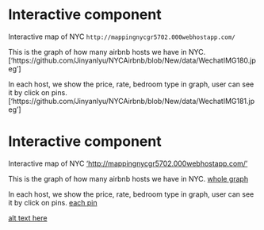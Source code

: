 # Interactive component

Interactive map of NYC
[`http://mappingnycgr5702.000webhostapp.com/`]{target="_blank"}

This is the graph of how many airbnb hosts we have in NYC.
['https://github.com/Jinyanlyu/NYCAirbnb/blob/New/data/WechatIMG180.jpeg']

In each host, we show the price, rate, bedroom type in graph, user can see it by click on pins.
['https://github.com/Jinyanlyu/NYCAirbnb/blob/New/data/WechatIMG181.jpeg']

# Interactive component

Interactive map of NYC
['http://mappingnycgr5702.000webhostapp.com/'](http://mappingnycgr5702.000webhostapp.com/){target="_blank"}

This is the graph of how many airbnb hosts we have in NYC.
[whole graph](NYCAirbnb/blob/New/data/WechatIMG180.jpeg)

In each host, we show the price, rate, bedroom type in graph, user can see it by click on pins.
[each pin](https://github.com/Jinyanlyu/NYCAirbnb/blob/New/data/WechatIMG181.jpeg)

[alt text here](path-to-image-here)
